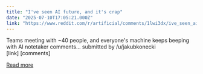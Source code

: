 ```yaml
---
title: "I've seen AI future, and it's crap"
date: "2025-07-10T17:05:21.000Z"
link: "https://www.reddit.com/r/artificial/comments/1lwi3dx/ive_seen_ai_future_and_its_crap/"
---
```


Teams meeting with ~40 people, and everyone's machine keeps beeping with AI notetaker comments...
    submitted by    /u/jakubkonecki  
 [link]   [comments]

[Read more](https://www.reddit.com/r/artificial/comments/1lwi3dx/ive_seen_ai_future_and_its_crap/)
